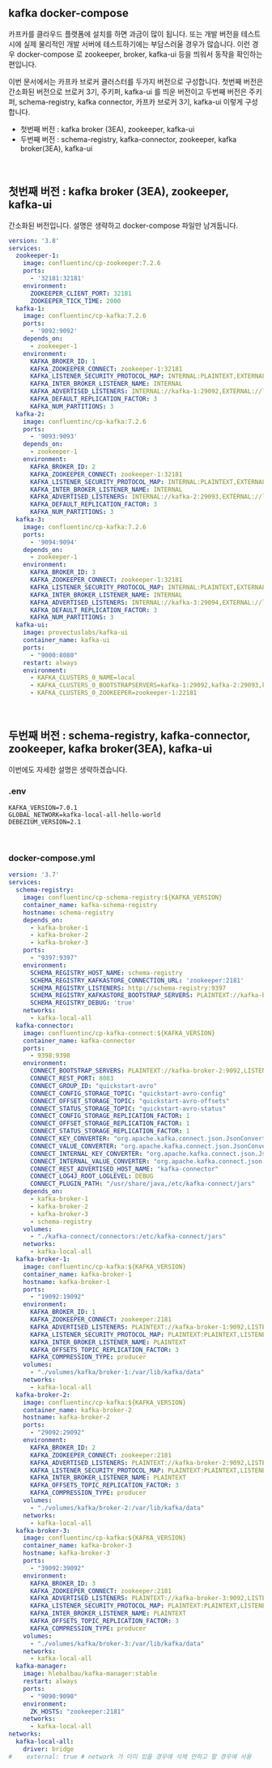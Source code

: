 ## kafka docker-compose 

카프카를 클라우드 플랫폼에 설치를 하면 과금이 많이 됩니다. 또는 개발 버전을 테스트 시에 실제 물리적인 개발 서버에 테스트하기에는 부담스러울 경우가 많습니다. 이런 경우 docker-compose 로 zookeeper, broker, kafka-ui 등을 띄워서 동작을 확인하는 편입니다.<br/>

이번 문서에서는 카프카 브로커 클러스터를 두가지 버전으로 구성합니다. 첫번째 버전은 간소화된 버전으로 브로커 3기, 주키퍼, kafka-ui 를 띄운 버전이고 두번째 버전은 주키퍼, schema-registry, kafka connector, 카프카 브로커 3기, kafka-ui 이렇게 구성합니다.

- 첫번째 버전 : kafka broker (3EA), zookeeper, kafka-ui
- 두번째 버전 : schema-registry, kafka-connector, zookeeper, kafka broker(3EA), kafka-ui

<br/>



## 첫번째 버전 : kafka broker (3EA), zookeeper, kafka-ui

간소화된 버전입니다. 설명은 생략하고 docker-compose 파일만 남겨둡니다.

```yaml filename="docker-compose.yml" {0} copy
version: '3.8'
services:
  zookeeper-1:
    image: confluentinc/cp-zookeeper:7.2.6
    ports:
      - '32181:32181'
    environment:
      ZOOKEEPER_CLIENT_PORT: 32181
      ZOOKEEPER_TICK_TIME: 2000
  kafka-1:
    image: confluentinc/cp-kafka:7.2.6
    ports:
      - '9092:9092'
    depends_on:
      - zookeeper-1
    environment:
      KAFKA_BROKER_ID: 1
      KAFKA_ZOOKEEPER_CONNECT: zookeeper-1:32181
      KAFKA_LISTENER_SECURITY_PROTOCOL_MAP: INTERNAL:PLAINTEXT,EXTERNAL:PLAINTEXT
      KAFKA_INTER_BROKER_LISTENER_NAME: INTERNAL
      KAFKA_ADVERTISED_LISTENERS: INTERNAL://kafka-1:29092,EXTERNAL://localhost:9092
      KAFKA_DEFAULT_REPLICATION_FACTOR: 3
      KAFKA_NUM_PARTITIONS: 3
  kafka-2:
    image: confluentinc/cp-kafka:7.2.6
    ports:
      - '9093:9093'
    depends_on:
      - zookeeper-1
    environment:
      KAFKA_BROKER_ID: 2
      KAFKA_ZOOKEEPER_CONNECT: zookeeper-1:32181
      KAFKA_LISTENER_SECURITY_PROTOCOL_MAP: INTERNAL:PLAINTEXT,EXTERNAL:PLAINTEXT
      KAFKA_INTER_BROKER_LISTENER_NAME: INTERNAL
      KAFKA_ADVERTISED_LISTENERS: INTERNAL://kafka-2:29093,EXTERNAL://localhost:9093
      KAFKA_DEFAULT_REPLICATION_FACTOR: 3
      KAFKA_NUM_PARTITIONS: 3
  kafka-3:
    image: confluentinc/cp-kafka:7.2.6
    ports:
      - '9094:9094'
    depends_on:
      - zookeeper-1
    environment:
      KAFKA_BROKER_ID: 3
      KAFKA_ZOOKEEPER_CONNECT: zookeeper-1:32181
      KAFKA_LISTENER_SECURITY_PROTOCOL_MAP: INTERNAL:PLAINTEXT,EXTERNAL:PLAINTEXT
      KAFKA_INTER_BROKER_LISTENER_NAME: INTERNAL
      KAFKA_ADVERTISED_LISTENERS: INTERNAL://kafka-3:29094,EXTERNAL://localhost:9094
      KAFKA_DEFAULT_REPLICATION_FACTOR: 3
      KAFKA_NUM_PARTITIONS: 3
  kafka-ui:
    image: provectuslabs/kafka-ui
    container_name: kafka-ui
    ports:
      - "9000:8080"
    restart: always
    environment:
      - KAFKA_CLUSTERS_0_NAME=local
      - KAFKA_CLUSTERS_0_BOOTSTRAPSERVERS=kafka-1:29092,kafka-2:29093,kafka-3:29094
      - KAFKA_CLUSTERS_0_ZOOKEEPER=zookeeper-1:22181
```

<br/>



## 두번째 버전 : schema-registry, kafka-connector, zookeeper, kafka broker(3EA), kafka-ui

이번에도 자세한 설명은 생략하겠습니다.<br/>



### .env

```plain
KAFKA_VERSION=7.0.1
GLOBAL_NETWORK=kafka-local-all-hello-world
DEBEZIUM_VERSION=2.1
```

<br/>



### docker-compose.yml

```yaml filename="docker-compose.yml" {0} copy
version: '3.7'
services:
  schema-registry:
    image: confluentinc/cp-schema-registry:${KAFKA_VERSION}
    container_name: kafka-schema-registry
    hostname: schema-registry
    depends_on:
      - kafka-broker-1
      - kafka-broker-2
      - kafka-broker-3
    ports:
      - "9397:9397"
    environment:
      SCHEMA_REGISTRY_HOST_NAME: schema-registry
      SCHEMA_REGISTRY_KAFKASTORE_CONNECTION_URL: 'zookeeper:2181'
      SCHEMA_REGISTRY_LISTENERS: http://schema-registry:9397
      SCHEMA_REGISTRY_KAFKASTORE_BOOTSTRAP_SERVERS: PLAINTEXT://kafka-broker-2:9092,LISTENER_LOCAL://kafka-broker-2:29092
      SCHEMA_REGISTRY_DEBUG: 'true'
    networks:
      - kafka-local-all
  kafka-connector:
    image: confluentinc/cp-kafka-connect:${KAFKA_VERSION}
    container_name: kafka-connector
    ports:
      - 9398:9398
    environment:
      CONNECT_BOOTSTRAP_SERVERS: PLAINTEXT://kafka-broker-2:9092,LISTENER_LOCAL://kafka-broker-2:29092
      CONNECT_REST_PORT: 8083
      CONNECT_GROUP_ID: "quickstart-avro"
      CONNECT_CONFIG_STORAGE_TOPIC: "quickstart-avro-config"
      CONNECT_OFFSET_STORAGE_TOPIC: "quickstart-avro-offsets"
      CONNECT_STATUS_STORAGE_TOPIC: "quickstart-avro-status"
      CONNECT_CONFIG_STORAGE_REPLICATION_FACTOR: 1
      CONNECT_OFFSET_STORAGE_REPLICATION_FACTOR: 1
      CONNECT_STATUS_STORAGE_REPLICATION_FACTOR: 1
      CONNECT_KEY_CONVERTER: "org.apache.kafka.connect.json.JsonConverter"
      CONNECT_VALUE_CONVERTER: "org.apache.kafka.connect.json.JsonConverter"
      CONNECT_INTERNAL_KEY_CONVERTER: "org.apache.kafka.connect.json.JsonConverter"
      CONNECT_INTERNAL_VALUE_CONVERTER: "org.apache.kafka.connect.json.JsonConverter"
      CONNECT_REST_ADVERTISED_HOST_NAME: "kafka-connector"
      CONNECT_LOG4J_ROOT_LOGLEVEL: DEBUG
      CONNECT_PLUGIN_PATH: "/usr/share/java,/etc/kafka-connect/jars"
    depends_on:
      - kafka-broker-1
      - kafka-broker-2
      - kafka-broker-3
      - schema-registry
    volumes:
      - "./kafka-connect/connectors:/etc/kafka-connect/jars"
    networks:
      - kafka-local-all
  kafka-broker-1:
    image: confluentinc/cp-kafka:${KAFKA_VERSION}
    container_name: kafka-broker-1
    hostname: kafka-broker-1
    ports:
      - "19092:19092"
    environment:
      KAFKA_BROKER_ID: 1
      KAFKA_ZOOKEEPER_CONNECT: zookeeper:2181
      KAFKA_ADVERTISED_LISTENERS: PLAINTEXT://kafka-broker-1:9092,LISTENER_LOCAL://kafka-broker-1:19092
      KAFKA_LISTENER_SECURITY_PROTOCOL_MAP: PLAINTEXT:PLAINTEXT,LISTENER_LOCAL:PLAINTEXT
      KAFKA_INTER_BROKER_LISTENER_NAME: PLAINTEXT
      KAFKA_OFFSETS_TOPIC_REPLICATION_FACTOR: 3
      KAFKA_COMPRESSION_TYPE: producer
    volumes:
      - "./volumes/kafka/broker-1:/var/lib/kafka/data"
    networks:
      - kafka-local-all
  kafka-broker-2:
    image: confluentinc/cp-kafka:${KAFKA_VERSION}
    container_name: kafka-broker-2
    hostname: kafka-broker-2
    ports:
      - "29092:29092"
    environment:
      KAFKA_BROKER_ID: 2
      KAFKA_ZOOKEEPER_CONNECT: zookeeper:2181
      KAFKA_ADVERTISED_LISTENERS: PLAINTEXT://kafka-broker-2:9092,LISTENER_LOCAL://kafka-broker-2:29092
      KAFKA_LISTENER_SECURITY_PROTOCOL_MAP: PLAINTEXT:PLAINTEXT,LISTENER_LOCAL:PLAINTEXT
      KAFKA_INTER_BROKER_LISTENER_NAME: PLAINTEXT
      KAFKA_OFFSETS_TOPIC_REPLICATION_FACTOR: 3
      KAFKA_COMPRESSION_TYPE: producer
    volumes:
      - "./volumes/kafka/broker-2:/var/lib/kafka/data"
    networks:
      - kafka-local-all
  kafka-broker-3:
    image: confluentinc/cp-kafka:${KAFKA_VERSION}
    container_name: kafka-broker-3
    hostname: kafka-broker-3
    ports:
      - "39092:39092"
    environment:
      KAFKA_BROKER_ID: 3
      KAFKA_ZOOKEEPER_CONNECT: zookeeper:2181
      KAFKA_ADVERTISED_LISTENERS: PLAINTEXT://kafka-broker-3:9092,LISTENER_LOCAL://kafka-broker-3:39092
      KAFKA_LISTENER_SECURITY_PROTOCOL_MAP: PLAINTEXT:PLAINTEXT,LISTENER_LOCAL:PLAINTEXT
      KAFKA_INTER_BROKER_LISTENER_NAME: PLAINTEXT
      KAFKA_OFFSETS_TOPIC_REPLICATION_FACTOR: 3
      KAFKA_COMPRESSION_TYPE: producer
    volumes:
      - "./volumes/kafka/broker-3:/var/lib/kafka/data"
    networks:
      - kafka-local-all
  kafka-manager:
    image: hlebalbau/kafka-manager:stable
    restart: always
    ports:
      - "9090:9090"
    environment:
      ZK_HOSTS: "zookeeper:2181"
    networks:
      - kafka-local-all
networks:
  kafka-local-all:
    driver: bridge
#    external: true # network 가 이미 있을 경우에 삭제 안하고 할 경우에 사용
```

